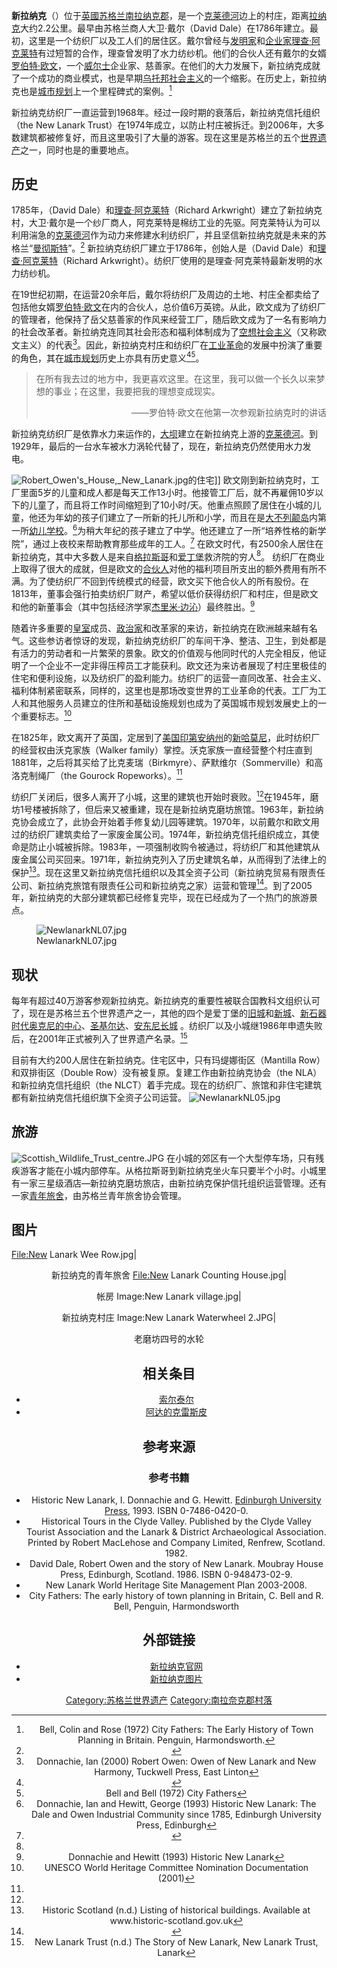 {{世界文化遗产概要表
| site_img = File:New Lanark buildings 2009.jpg
| site_img_capt = 新拉纳克
| site_img_width = 250px
| zh_name = 新拉纳克
| en_name = New Lanark 
| fr_name = New Lanark
| country = {{UK}}
| Region = 欧洲和北美地区
| criterion_c = 	(ii) (iv) (vi)
| rg_year = 2001年
| ex_rg_year = 
| remarks = 
| ID = 429
| org_url = http://whc.unesco.org/en/list/429
|longitude= -3.78
|latitude= 55.66
}}

'''新拉纳克'''（{{lang|en|New Lanark}}）位于[[英國|英國]][[苏格兰|苏格兰]][[南拉纳克郡|南拉纳克郡]]，是一个[[克莱德河|克莱德河]]边上的村庄，距离[[拉纳克|拉纳克]]大约2.2公里。最早由苏格兰商人大卫·戴尔（David Dale）在1786年建立。最初，这里是一个纺织厂以及工人们的居住区。戴尔曾经与[[发明家|发明家]]和[[企业家|企业家]][[理查·阿克莱特|理查·阿克莱特]]有过短暂的合作，理查曾发明了水力纺纱机。他们的合伙人还有戴尔的女婿[[罗伯特·欧文|罗伯特·欧文]]，一个[[威尔士|威尔士]]企业家、慈善家。在他们的大力发展下，新拉纳克成就了一个成功的商业模式，也是早期[[乌托邦|乌托邦]][[社会主义|社会主义]]的一个缩影。在历史上，新拉纳克也是[[城市规划|城市规划]]上一个里程碑式的案例。<ref>Bell, Colin and Rose (1972) City Fathers: The Early History of Town Planning in Britain. Penguin, Harmondsworth.</ref>

新拉纳克纺织厂一直运营到1968年。经过一段时期的衰落后，新拉纳克信托组织（the New Lanark Trust）在1974年成立，以防止村庄被拆迁。到2006年，大多数建筑都被修复好，而且这里吸引了大量的游客。现在这里是苏格兰的五个[[世界遗产|世界遗产]]之一，同时也是{{tsl|en|European Route of Industrial Heritage|欧洲工业遗产之路}}的重要地点。

== 历史 ==
1785年，{{tsl|en|David Dale|大卫·戴尔}}（David Dale）和[[理查·阿克莱特|理查·阿克莱特]]（Richard Arkwright）建立了新拉纳克村，大卫·戴尔是一个纱厂商人，阿克莱特是棉纺工业的先驱。阿克莱特认为可以利用湍急的[[克莱德河|克莱德河]]作为动力来修建水利纺织厂，并且坚信新拉纳克就是未来的苏格兰“[[曼彻斯特|曼彻斯特]]”。<ref>{{cite book|author=维多利亚·贺胥黎|title=英国的世界遗产|publisher=安徽人民出版社|pages=202}}</ref> 新拉纳克纺织厂建立于1786年，创始人是{{tsl|en|David Dale|大卫·戴尔}}（David Dale）和[[理查·阿克莱特|理查·阿克莱特]]（Richard Arkwright）。纺织厂使用的是理查·阿克莱特最新发明的水力纺纱机。

在19世纪初期，在运营20余年后，戴尔将纺织厂及周边的土地、村庄全都卖给了包括他女婿[[罗伯特·欧文|罗伯特·欧文]]在内的合伙人，总价值6万英镑。从此，欧文成为了纺织厂的管理者，他保持了岳父慈善家的作风来经营工厂，随后欧文成为了一名有影响力的社会改革者。新拉纳克连同其社会形态和福利体制成为了[[空想社会主义|空想社会主义]]（又称欧文主义）的代表<ref>Donnachie, Ian (2000) Robert Owen: Owen of New Lanark and New Harmony, Tuckwell Press, East Linton</ref>。因此，新拉纳克村庄和纺织厂在[[工业革命|工业革命]]的发展中扮演了重要的角色，其在[[城市规划|城市规划]]历史上亦具有历史意义<ref>{{cite web | url=http://whc.unesco.org/en/list/429/ | title=New Lanark - UNESCO World Heritage Centre | publisher=UNESCO World Heritage Centre | accessdate=2013-10-17 | archive-date=2021-03-14 | archive-url=https://web.archive.org/web/20210314171242/https://whc.unesco.org/en/list/429 | dead-url=no }}</ref><ref name="#1">Bell and Bell (1972) City Fathers</ref>。

<blockquote>在所有我去过的地方中，我更喜欢这里。在这里，我可以做一个长久以来梦想的事业；在这里，我要把我的理想变成现实。<br />
<div style="text-align: right;">——罗伯特·欧文在他第一次参观新拉纳克时的讲话</div></blockquote>

新拉纳克纺织厂是依靠水力来运作的，[[大坝|大坝]]建立在新拉纳克上游的[[克萊德河|克莱德河]]。到1929年，最后的一台水车被水力涡轮代替了，现在，新拉纳克仍然使用水力发电。

[[Image:Robert_Owen's_House,_New_Lanark.jpg|thumb]]的住宅]]
欧文刚到新拉纳克时，工厂里面5岁的儿童和成人都是每天工作13小时。他接管工厂后，就不再雇佣10岁以下的儿童了，而且将工作时间缩短到了10小时/天。他重点照顾了居住在小城的儿童，他还为年幼的孩子们建立了一所新的托儿所和小学，而且在是[[大不列颠岛|大不列颠岛]]内第一所[[幼儿学校|幼儿学校]]。<ref>Donnachie, Ian and Hewitt, George (1993) Historic New Lanark: The Dale and Owen Industrial Community since 1785, Edinburgh University Press, Edinburgh</ref>为稍大年纪的孩子建立了中学。他还建立了一所“培养性格的新学院”，通过上夜校来帮助教育那些成年的工人。<ref>{{cite book|author=维多利亚·贺胥黎|title=英国的世界遗产|publisher=安徽人民出版社|pages=203}}</ref> 
在欧文时代，有2500余人居住在新拉纳克，其中大多数人是来自[[格拉斯哥|格拉斯哥]]和[[爱丁堡|爱丁堡]]救济院的穷人<ref name="#1"/>。
纺织厂在商业上取得了很大的成就，但是欧文的[[合伙人|合伙人]]对他的福利项目所支出的额外费用有所不满。为了使纺织厂不回到传统模式的经营，欧文买下他合伙人的所有股份。在1813年，董事会强行拍卖纺织厂财产，希望以低价获得纺织厂和村庄，但是欧文和他的新董事会（其中包括经济学家[[杰里米·边沁|杰里米·边沁]]）最终胜出。<ref name="#2">Donnachie and Hewitt (1993) Historic New Lanark</ref>

随着许多重要的[[皇室|皇室]]成员、[[政治家|政治家]]和改革家的来访，新拉纳克在欧洲越来越有名气。这些参访者惊讶的发现，新拉纳克纺织厂的车间干净、整洁、卫生，到处都是有活力的劳动者和一片繁荣的景象。欧文的价值观与他同时代的人完全相反，他证明了一个企业不一定非得压榨员工才能获利。欧文还为来访者展现了村庄里极佳的住宅和便利设施，以及纺织厂的盈利能力。纺织厂的运营一直同改革、社会主义、福利体制紧密联系，同样的，这里也是那场改变世界的工业革命的代表。工厂为工人和其他服务人员建立的住所和基础设施规划也成为了英国城市规划发展史上的一个重要标志。<ref name="#3">UNESCO World Heritage Committee Nomination Documentation (2001)</ref>

在1825年，欧文离开了英国，定居到了[[美国|美国]][[印第安纳州|印第安纳州]]的[[新哈莫尼|新哈莫尼]]，此时纺织厂的经营权由沃克家族（Walker family）掌控。沃克家族一直经营整个村庄直到1881年，之后将其买给了比克麦瑞（Birkmyre）、萨默维尔（Sommerville）和高洛克制绳厂（the Gourock Ropeworks）。<ref name="#2"/>

纺织厂关闭后，很多人离开了小城，这里的建筑也开始时衰败。<ref name="#3"/>在1945年，磨坊1号楼被拆除了，但后来又被重建，现在是新拉纳克磨坊旅馆。1963年，新拉纳克协会成立了，此协会开始着手修复幼儿园等建筑。1970年，以前戴尔和欧文用过的纺织厂建筑卖给了一家废金属公司。1974年，新拉纳克信托组织成立，其使命是防止小城被拆除。1983年，一项强制收购令被通过，将纺织厂和其他建筑从废金属公司买回来。1971年，新拉纳克列入了历史建筑名单，从而得到了法律上的保护<ref>Historic Scotland (n.d.) Listing of historical buildings. Available at www.historic-scotland.gov.uk</ref>。现在这里又新拉纳克信托组织以及其全资子公司（新拉纳克贸易有限责任公司、新拉纳克旅馆有限责任公司和新拉纳克之家）运营和管理<ref>{{cite web | url=http://www.newlanark.org/thetrust.shtml | title=New Lanark World Heritage Site | publisher=The Trust | accessdate=2013-10-17 | archive-url=https://web.archive.org/web/20131023031030/http://www.newlanark.org/thetrust.shtml | archive-date=2013-10-23 | dead-url=yes }}</ref>。到了2005年，新拉纳克的大部分建筑都已经修复完毕，现在已经成为了一个热门的旅游景点。

[[Image:NewlanarkNL07.jpg|thumb]]

== 现状 ==
每年有超过40万游客参观新拉纳克。新拉纳克的重要性被联合国教科文组织认可了，现在是苏格兰五个世界遗产之一，其他的四个是爱丁堡的[[爱丁堡旧城|旧城]]和[[爱丁堡新城|新城]]、[[新石器时代奥克尼的中心|新石器时代奥克尼的中心]]、[[圣基尔达|圣基尔达]]、[[安东尼长城|安东尼长城]] 。纺织厂以及小城继1986年申遗失败后，在2001年正式被列入了世界遗产名录。<ref>New Lanark Trust (n.d.) The Story of New Lanark, New Lanark Trust, Lanark</ref>

目前有大约200人居住在新拉纳克。住宅区中，只有玛缇娜街区（Mantilla Row）和双排街区（Double Row）没有被复原。复建工作由新拉纳克协会（the NLA）和新拉纳克信托组织（the NLCT）着手完成。现在的纺织厂、旅馆和非住宅建筑都有新拉纳克信托组织旗下全资子公司运营。
[[Image:NewlanarkNL05.jpg|thumb]]


== 旅游==
[[Image:Scottish_Wildlife_Trust_centre.JPG|right]]
在小城的郊区有一个大型停车场，只有残疾游客才能在小城内部停车。从格拉斯哥到新拉纳克坐火车只要半个小时。小城里有一家三星级酒店—新拉纳克磨坊旅店，由新拉纳克保护信托组织运营管理。还有一家[[青年旅舍|青年旅舍]]，由苏格兰青年旅舍协会管理。

== 图片==
<gallery>
File:New Lanark Wee Row.jpg|<center>新拉纳克的青年旅舍
File:New Lanark Counting House.jpg|<center>帐房
Image:New Lanark village.jpg|<center>新拉纳克村庄
Image:New Lanark Waterwheel 2.JPG|<center>老磨坊四号的水轮
</gallery>

== 相关条目 ==
*[[索尔泰尔|索尔泰尔]]
*[[阿达的克雷斯皮|阿达的克雷斯皮]]

== 参考来源 ==
{{reflist}}
===参考书籍===
*Historic New Lanark, I. Donnachie and G. Hewitt. [[Edinburgh_University_Press|Edinburgh University Press]], 1993. ISBN 0-7486-0420-0.
*Historical Tours in the Clyde Valley. Published by the Clyde Valley Tourist Association and the Lanark & District Archaeological Association. Printed by Robert MacLehose and Company Limited, Renfrew, Scotland. 1982.
*David Dale, Robert Owen and the story of New Lanark. Moubray House Press, Edinburgh, Scotland. 1986. ISBN 0-948473-02-9.
*New Lanark World Heritage Site Management Plan 2003-2008.
*City Fathers: The early history of town planning in Britain, C. Bell and R. Bell, Penguin, Harmondsworth

== 外部链接 ==
{{Commons category|New Lanark}}
{{Wikivoyage}}
*[http://www.newlanark.org/ 新拉纳克官网] {{Wayback|url=http://www.newlanark.org/ |date=20210323063237 }} 
*[http://www.flickr.com/photos/rpollack/ 新拉纳克图片] {{Wayback|url=http://www.flickr.com/photos/rpollack/ |date=20151208010458 }}

{{英国世界遗产}}

[[Category:苏格兰世界遗产|Category:苏格兰世界遗产]]
[[Category:南拉奈克郡村落|Category:南拉奈克郡村落]]